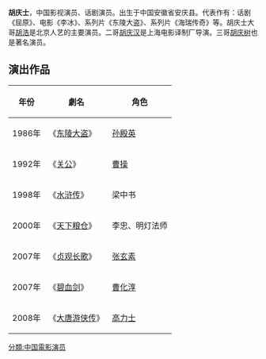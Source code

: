 {{rewrite|time=2015-12-14T02:44:23+00:00}}
'''胡庆士'''，中国影视演员、话剧演员。出生于中国安徽省安庆县。代表作有：话剧《屈原》、电影《李冰》、系列片《东陵大盗》、系列片《海瑞传奇》等。胡庆士大哥[[胡浩_(演员)|胡浩]]是北京人艺的主要演员。二哥[[胡庆汉|胡庆汉]]是上海电影译制厂导演。三哥[[胡庆树|胡庆树]]也是著名演员。
== 演出作品 ==
{| class="wikitable"
|-
! 年份 !! 劇名 !! 角色
|-
| 1986年 || 《[[东陵大盗|东陵大盗]]》 || [[孙殿英|孙殿英]]
|-
| 1992年 || 《[[关公_(电视剧)|关公]]》 || [[曹操|曹操]]
|-
| 1998年 || 《[[水浒传_(1998年电视剧)|水浒传]]》 || 梁中书
|-
| 2000年 || 《[[天下粮仓|天下粮仓]]》 || 李忠、明灯法师
|-
| 2007年 || 《[[贞观长歌|贞观长歌]]》 || [[张玄素|张玄素]]
|-
| 2007年 ||  《[[碧血剑_(2007年电视剧)|碧血剑]]》 || [[曹化淳|曹化淳]]
|-
| 2008年 ||  《[[大唐游侠传_(电视剧)|大唐游侠传]]》 || [[高力士|高力士]]
|}
{{Actor-stub}}
[[分類:中国電影演员|分類:中国電影演员]]